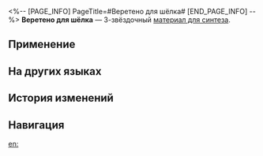 <%-- [PAGE_INFO]
PageTitle=#Веретено для шёлка#
[END_PAGE_INFO] --%>
{{Предмет Инфобокс
|id          = 182011
|Изображение = Предмет Веретено для шёлка.png
|Тип         = Материал для синтеза
|Инвентарь   = Другие материалы
|Редкость    = 3
|Эффект      = 
|Описание    = Материал для синтеза уровня 3
|Источник1   = [[Руины раздора каструма Кремноса: Воин ярости и другие противники]]
}}
{{Описание|Веретено с намотанными шёлковыми нитями. Некогда одежда, сшитая Аглаей, попав на рынок, заворожила людей. Какие искусные оторочки! Как безупречны невидимые глазу швы! Какой мастерский крой! Весь рынок одежды Охемы охватило неистовое желание подражать искусству Аглаи. Веретеном той же модели обзавелись все портные полиса, но золотую нить, принадлежащую полубогине Мнестии, невозможно воссоздать.<br /><br />''«О прекрасная Мнестия, даруй мне хоть малую толику таланта Аглаи! Я отдам что угодно!»''}}
'''Веретено для шёлка''' — 3-звёздочный [[Материалы для синтеза|материал для синтеза]].

==Применение==
{{Используется в создании}}

==На других языках==
{{На других языках
|en   = Silk Spindle
|zhs  = 络缦纺锤
|zht  = 絡縵紡錘
|ja   = 絹糸の紡錘
|ko   = 비단실이 감긴 방추
|es   = Huso de seda
|fr   = Fuseau de soie
|ru   = Веретено для шёлка
|th   = Silk Spindle
|vi   = Con Thoi Tơ
|de   = Seidenspindel
|id   = Silk Spindle
|pt   = Fuso de Seda
}}

==История изменений==
{{История изменений|3.5}}

==Навигация==
{{Материалы синтеза Навбокс}}

[[en:]]